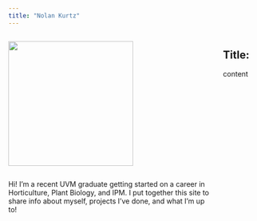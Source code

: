 ```yaml
---
title: "Nolan Kurtz"
---
```

::: {#quarto-content} 

::: columns

:::{.center-left-box}

<div style="display:flex; justify-content:left; gap:15px;">
  <img src="/images/profile-me-1.png" width="250">
</div>
Hi! I'm a recent UVM graduate getting started on a career in Horticulture, Plant Biology, and IPM. I put together this site to share info about myself, projects I've done, and what I'm up to! 



:::

::: {.callout-note icon=false}

## Title:
content
:::

:::{.center-left-box}

:::

:::
:::

